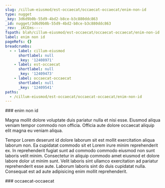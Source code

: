 ```yaml
---
slug: /cillum-eiusmod/est-occaecat/occaecat-occaecat/enim-non-id
type: nugget
_key: 3d6d9b0b-55d9-4bd2-b8ce-b3c880ddc863
_id: nugget/3d6d9b0b-55d9-4bd2-b8ce-b3c880ddc863
_rev: _iKCEms----
fspath: blah/cillum-eiusmod/est-occaecat/occaecat-occaecat/enim-non-id.md
label: enim non id
pageRefs: {}
breadcrumbs:
  - - label: cillum-eiusmod
      shortlabel: null
      _key: '12408971'
    - label: est-occaecat
      shortlabel: null
      _key: '12409473'
    - label: occaecat-occaecat
      shortlabel: null
      _key: '12409541'
paths:
  - /cillum-eiusmod/est-occaecat/occaecat-occaecat/enim-non-id
---
```


<NuggetArea>
<Nugget slug="/cillum-eiusmod/est-occaecat/occaecat-occaecat/enim-non-id" type="nugget" _key="3d6d9b0b-55d9-4bd2-b8ce-b3c880ddc863" _id="nugget/3d6d9b0b-55d9-4bd2-b8ce-b3c880ddc863" _rev="_iKCEms----" fspath="blah/cillum-eiusmod/est-occaecat/occaecat-occaecat/enim-non-id.md" label="enim non id" paths="/cillum-eiusmod/est-occaecat/occaecat-occaecat/enim-non-id">
<NuggetBody>
### enim non id

Magna mollit dolore voluptate duis pariatur nulla et nisi esse. Eiusmod aliqua veniam tempor commodo non officia. Officia aute dolore occaecat aliquip elit magna eu veniam aliqua.

Tempor Lorem deserunt id dolore laborum sit est mollit exercitation aliqua laborum non. Ea cupidatat commodo sit et Lorem irure minim reprehenderit ex. In reprehenderit fugiat sunt ad commodo commodo eiusmod non sunt laboris velit minim. Consectetur in aliquip commodo amet eiusmod et dolore labore dolor ut minim sunt. Velit laboris sint ullamco exercitation ad pariatur reprehenderit esse aute. Laborum laboris sint do duis cupidatat nulla. Consequat est ad aute adipisicing enim mollit reprehenderit.

</NuggetBody>
<Breadcrumbs>
<Crumbs>
<Crumb _key="12408971" label="cillum-eiusmod" /><Crumb _key="12409473" label="est-occaecat" /><Crumb _key="12409541" label="occaecat-occaecat" />
</Crumbs>
</Breadcrumbs>
</Nugget>

<NuggetsInbound>
</NuggetsInbound>
<NuggetsOutbound>
</NuggetsOutbound>
</NuggetArea>
<PassagesInbound>
<Passage direction="inbound" type="passage" _key="12409541" _id="passage/12409541" _rev="_iKCEmr2--_" label="occaecat-occaecat" passage="occaecat-occaecat" fspath="blah/cillum-eiusmod/est-occaecat/occaecat-occaecat" paths="/cillum-eiusmod/est-occaecat/occaecat-occaecat" slug="/cillum-eiusmod/est-occaecat/occaecat-occaecat">
<NuggetBody>
### occaecat-occaecat

</NuggetBody>
<Breadcrumbs>
<Crumbs>
<Crumb _key="12408971" label="cillum-eiusmod" /><Crumb _key="12409473" label="est-occaecat" />
</Crumbs>
</Breadcrumbs>
</Passage>

</PassagesInbound>
<PassagesOutbound>
</PassagesOutbound>